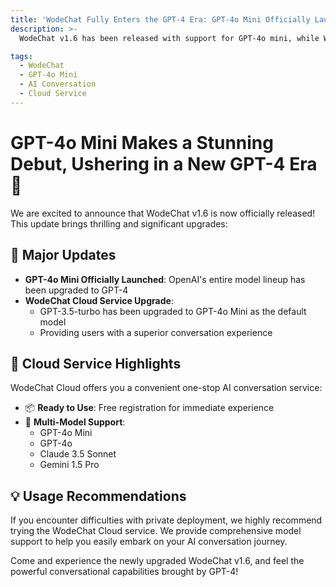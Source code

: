 ```yaml
---
title: 'WodeChat Fully Enters the GPT-4 Era: GPT-4o Mini Officially Launched'
description: >-
  WodeChat v1.6 has been released with support for GPT-4o mini, while WodeChat Cloud services have been fully upgraded to provide users with a more powerful AI conversation experience.

tags:
  - WodeChat
  - GPT-4o Mini
  - AI Conversation
  - Cloud Service
---
```


# GPT-4o Mini Makes a Stunning Debut, Ushering in a New GPT-4 Era 🚀

We are excited to announce that WodeChat v1.6 is now officially released! This update brings thrilling and significant upgrades:

## 🌟 Major Updates

- **GPT-4o Mini Officially Launched**: OpenAI's entire model lineup has been upgraded to GPT-4
- **WodeChat Cloud Service Upgrade**:
  - GPT-3.5-turbo has been upgraded to GPT-4o Mini as the default model
  - Providing users with a superior conversation experience

## 🎯 Cloud Service Highlights

WodeChat Cloud offers you a convenient one-stop AI conversation service:

- 📦 **Ready to Use**: Free registration for immediate experience
- 🤖 **Multi-Model Support**:
  - GPT-4o Mini
  - GPT-4o
  - Claude 3.5 Sonnet
  - Gemini 1.5 Pro

## 💡 Usage Recommendations

If you encounter difficulties with private deployment, we highly recommend trying the WodeChat Cloud service. We provide comprehensive model support to help you easily embark on your AI conversation journey.

Come and experience the newly upgraded WodeChat v1.6, and feel the powerful conversational capabilities brought by GPT-4!
